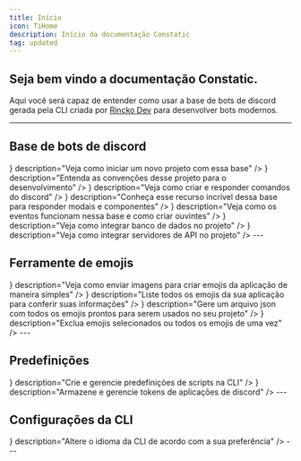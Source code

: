 ```yaml
---
title: Início
icon: TiHome
description: Início da documentação Constatic
tag: updated 
---
```


## Seja bem vindo a documentação Constatic.

Aqui você será capaz de entender como usar a base de bots de discord gerada pela CLI criada por [Rincko Dev](https://github.com/rinckodev) para desenvolver bots modernos.

---

## Base de bots de discord

<Cards className="lg:grid-cols-3">
	<Card
		href="/docs/discord/start"
		title="Começando"
		icon={<icons.FaClipboard/>}
		description="Veja como iniciar um novo projeto com essa base"
	/>
	<Card
		href="/docs/discord/conventions"
		title="Convenções"
		icon={<icons.FaHandshake/>}
		description="Entenda as convenções desse projeto para o desenvolvimento"
	/>
	<Card
		href="/docs/discord/commands"
		title="Comandos"
		icon={<icons.HiMiniCommandLine/>}
		description="Veja como criar e responder comandos do discord"
	/>
	<Card
		href="/docs/discord/responders"
		title="Responders"
		icon={<icons.BsFillReplyFill/>}
		description="Conheça esse recurso incrível dessa base para responder modais e componentes"
	/>
	<Card
		href="/docs/discord/events"
		title="Eventos"
		icon={<icons.RiCalendarEventFill/>}
		description="Veja como os eventos funcionam nessa base e como criar ouvintes"
	/>
	<Card
		href="/docs/discord/presets/databases"
		title="Banco de dados"
		icon={<icons.FaDatabase/>}
		description="Veja como integrar banco de dados no projeto"
	/>
	<Card
		href="/docs/discord/presets/servers"
		title="Servidores de API"
		icon={<icons.FaGlobe/>}
		description="Veja como integrar servidores de API no projeto"
	/>
</Cards>
---

## Ferramente de emojis

<Cards className="lg:grid-cols-2">
	<Card
		href="/docs/emojis/upload"
		title="Enviando emojis"
		icon={<icons.HiUpload/>}
		description="Veja como enviar imagens para criar emojis da aplicação de maneira simples"
	/>
	<Card
		href="/docs/emojis/list"
		title="Listando emojis"
		icon={<icons.FaRegListAlt/>}
		description="Liste todos os emojis da sua aplicação para conferir suas informações"
	/>
	<Card
		href="/docs/emojis/file"
		title="Arquivo de emojis"
		icon={<icons.FaFileDownload/>}
		description="Gere um arquivo json com todos os emojis prontos para serem usados no seu projeto"
	/>
	<Card
		href="/docs/emojis/delete"
		title="Deletando emojis"
		icon={<icons.FaTrashAlt/>}
		description="Exclua emojis selecionados ou todos os emojis de uma vez"
	/>
</Cards>
---

## Predefinições

<Cards className="lg:grid-cols-2">
	<Card
		href="/docs/presets/tokens"
		title="Tokens"
		icon={<icons.IoMdKey/>}
		description="Crie e gerencie predefinições de scripts na CLI"
	/>
	<Card
		href="/docs/presets/scripts/start"
		title="Scripts"
		icon={<icons.PiFilesFill/>}
		description="Armazene e gerencie tokens de aplicações de discord"
	/>
</Cards>
---

## Configurações da CLI

<Cards className="lg:grid-cols-2">
	<Card
		href="/docs/settings/language"
		title="Idioma"
		icon={<icons.IoLanguage/>}
		description="Altere o idioma da CLI de acordo com a sua preferência"
	/>
</Cards>
---